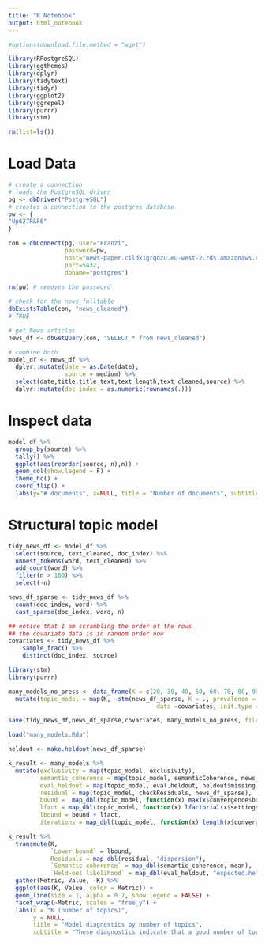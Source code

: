 ```yaml
---
title: "R Notebook"
output: html_notebook
---
```


```r
#options(download.file.method = "wget")

library(RPostgreSQL)
library(ggthemes)
library(dplyr)
library(tidytext)
library(tidyr)
library(ggplot2)
library(ggrepel)
library(purrr)
library(stm)

rm(list=ls())
```


# Load Data
```r
# create a connection
# loads the PostgreSQL driver
pg <- dbDriver("PostgreSQL")
# creates a connection to the postgres database
pw <- {
"Up627R&F6"
}

con = dbConnect(pg, user="Franzi", 
                password=pw, 
                host="news-paper.cildx1grqozu.eu-west-2.rds.amazonaws.com", 
                port=5432,
                dbname="postgres")

rm(pw) # removes the password
 
# check for the news_fulltable
dbExistsTable(con, "news_cleaned")
# TRUE
```

```r
# get News articles
news_df <- dbGetQuery(con, "SELECT * from news_cleaned")

# combine both
model_df <- news_df %>% 
  dplyr::mutate(date = as.Date(date),
                source = medium) %>%
  select(date,title,title_text,text_length,text_cleaned,source) %>%
  dplyr::mutate(doc_index = as.numeric(rownames(.)))
```

# Inspect data
```r
model_df %>%
  group_by(source) %>%
  tally() %>%
  ggplot(aes(reorder(source, n),n)) +
  geom_col(show.legend = F) +
  theme_hc() +
  coord_flip() +
  labs(y="# documents", x=NULL, title = "Number of documents", subtitle = "June 2017 - March 2018") 
```

# Structural topic model

```r
tidy_news_df <- model_df %>%
  select(source, text_cleaned, doc_index) %>%
  unnest_tokens(word, text_cleaned) %>%
  add_count(word) %>%
  filter(n > 100) %>%
  select(-n)

news_df_sparse <- tidy_news_df %>%
  count(doc_index, word) %>%
  cast_sparse(doc_index, word, n)

## notice that I am scrambling the order of the rows
## the covariate data is in random order now
covariates <- tidy_news_df %>%
    sample_frac() %>%
    distinct(doc_index, source)
```

```r
library(stm)
library(purrr)

many_models_no_press <- data_frame(K = c(20, 30, 40, 50, 60, 70, 80, 90, 100)) %>%
  mutate(topic_model = map(K, ~stm(news_df_sparse, K = ., prevalence =~ source, 
                                          data =covariates, init.type = "Spectral")))

save(tidy_news_df,news_df_sparse,covariates, many_models_no_press, file="many_models_no_press.Rda")
```

```r
load("many_models.Rda")

heldout <- make.heldout(news_df_sparse)

k_result <- many_models %>%
  mutate(exclusivity = map(topic_model, exclusivity),
         semantic_coherence = map(topic_model, semanticCoherence, news_df_sparse),
         eval_heldout = map(topic_model, eval.heldout, heldout$missing),
         residual = map(topic_model, checkResiduals, news_df_sparse),
         bound =  map_dbl(topic_model, function(x) max(x$convergence$bound)),
         lfact = map_dbl(topic_model, function(x) lfactorial(x$settings$dim$K)),
         lbound = bound + lfact,
         iterations = map_dbl(topic_model, function(x) length(x$convergence$bound)))
```

```r
k_result %>%
  transmute(K,
            `Lower bound` = lbound,
            Residuals = map_dbl(residual, "dispersion"),
            `Semantic coherence` = map_dbl(semantic_coherence, mean),
            `Held-out likelihood` = map_dbl(eval_heldout, "expected.heldout")) %>%
  gather(Metric, Value, -K) %>%
  ggplot(aes(K, Value, color = Metric)) +
  geom_line(size = 1, alpha = 0.7, show.legend = FALSE) +
  facet_wrap(~Metric, scales = "free_y") +
  labs(x = "K (number of topics)",
       y = NULL,
       title = "Model diagnostics by number of topics",
       subtitle = "These diagnostics indicate that a good number of topics would be around ...")
```